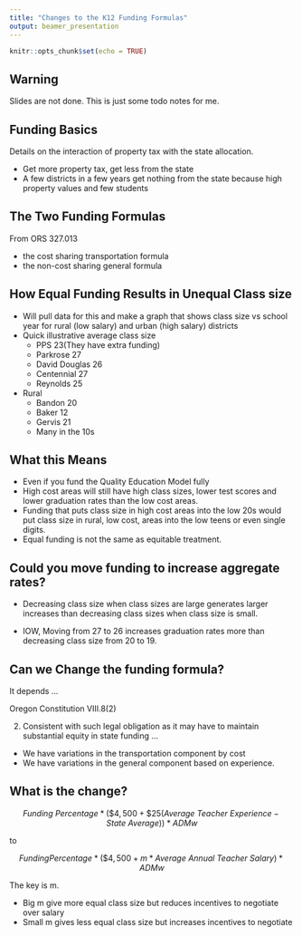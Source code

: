 ```yaml
---
title: "Changes to the K12 Funding Formulas"
output: beamer_presentation
---
```



```r
knitr::opts_chunk$set(echo = TRUE)
```

## Warning

Slides are not done.  This is just some todo notes for me.

## Funding Basics

Details on the interaction of property tax with the state allocation.

+ Get more property tax, get less from the state
+ A few districts in a few years get nothing from the state because high property values and few students

## The Two Funding Formulas

From  ORS 327.013

+ the cost sharing transportation formula
+ the non-cost sharing general formula


## How Equal Funding Results in Unequal Class size

+ Will pull data for this and make a graph that shows class size vs school year for rural (low salary) and urban (high salary) districts
+ Quick illustrative average class size
    + PPS 23(They have extra funding)
    + Parkrose 27
    + David Douglas 26
    + Centennial 27
    + Reynolds 25
+ Rural
    + Bandon 20
    + Baker 12
    + Gervis 21
    + Many in the 10s


## What this Means  

+ Even if you fund the Quality Education Model fully
+ High cost areas will still have high class sizes, lower test scores and lower graduation rates than the low cost areas.
+ Funding that puts class size in high cost areas into the low 20s would put class size in rural, low cost, areas into the low teens or even single digits.
+ Equal funding is not the same as equitable treatment.

## Could you move funding to increase aggregate rates?

+ Decreasing class size when class sizes are large generates larger increases than decreasing class sizes when class size is small.

+ IOW, Moving from 27 to 26 increases graduation rates more than decreasing class size from 20 to 19.

    
## Can we Change the funding formula?

It depends ...

Oregon Constitution VIII.8(2)

 (2) Consistent with such legal obligation as it may have to maintain substantial equity in state funding ...
 
 + We have variations in the transportation component by cost
 + We have variations in the general component based on experience.
 
##  What is the change?

$$Funding~Percentage * (\$4,500 + \$25(Average~Teacher~Experience - State~Average)) * ADMw$$

to

$$Funding Percentage * (\$4,500 + m * Average~Annual~Teacher~Salary) * ADMw$$

The key is m.

+ Big m give more equal class size but reduces incentives to negotiate over salary
+ Small m gives less equal class size but increases incentives to negotiate